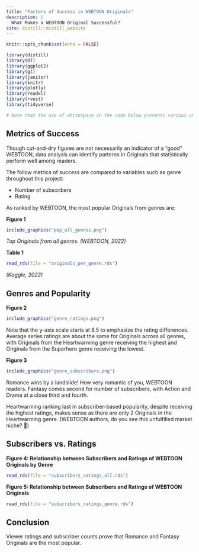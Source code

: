 ```yaml
---
title: "Factors of Success in WEBTOON Originals"
description: |
  What Makes a WEBTOON Original Successful?
site: distill::distill_website
---
```


```r
knitr::opts_chunk$set(echo = FALSE)

library(distill)
library(DT)
library(ggplot2)
library(gt)
library(janitor)
library(knitr)
library(plotly)
library(readxl)
library(rvest)
library(tidyverse)

# Note that the use of whitespace in the code below prevents various undesired formatting errors on the website
```

## **Metrics of Success**
Though cut-and-dry figures are not necessarily an indicator of a "good" WEBTOON, data analysis can identify patterns in Originals that statistically perform well among readers.

The follow metrics of success are compared to variables such as genre throughout this project:

* Number of subscribers
* Rating



As ranked by WEBTOON, the most popular Originals from genres are:



**Figure 1**



```r
include_graphics("pop_all_genres.png")
```
*Top Originals from all genres. (WEBTOON, 2022)*



**Table 1**



```r
read_rds(file = "originals_per_genre.rds")
```
*(Kaggle, 2022)*


## Genres and Popularity
**Figure 2**
```r
include_graphics("genre_ratings.png")
```


Note that the y-axis scale starts at 8.5 to emphasize the rating differences. Average series ratings are about the same for Originals across all genres, with Originals from the Heartwarming genre receiving the highest and Originals from the Superhero genre receiving the lowest.


**Figure 3**
```r
include_graphics("genre_subscribers.png")
```


Romance wins by a landslide! How very romantic of you, WEBTOON readers. Fantasy comes second for number of subscribers, with Action and Drama at a close third and fourth.

Heartwarming ranking last in subscriber-based popularity, despite receiving the highest ratings, makes sense as there are only 2 Originals in the Heartwarming genre. (WEBTOON authors, do you see this unfulfilled market niche? 👀)


## Subscribers vs. Ratings
**Figure 4: Relationship between Subscribers and Ratings of WEBTOON Originals by Genre**

```r
read_rds(file = "subscribers_ratings_all.rds")
```


**Figure 5: Relationship between Subscribers and Ratings of WEBTOON Originals**
```r
read_rds(file = "subscribers_ratings_genre.rds")
```



## **Conclusion**
Viewer ratings and subscriber counts prove that Romance and Fantasy Originals are the most popular.